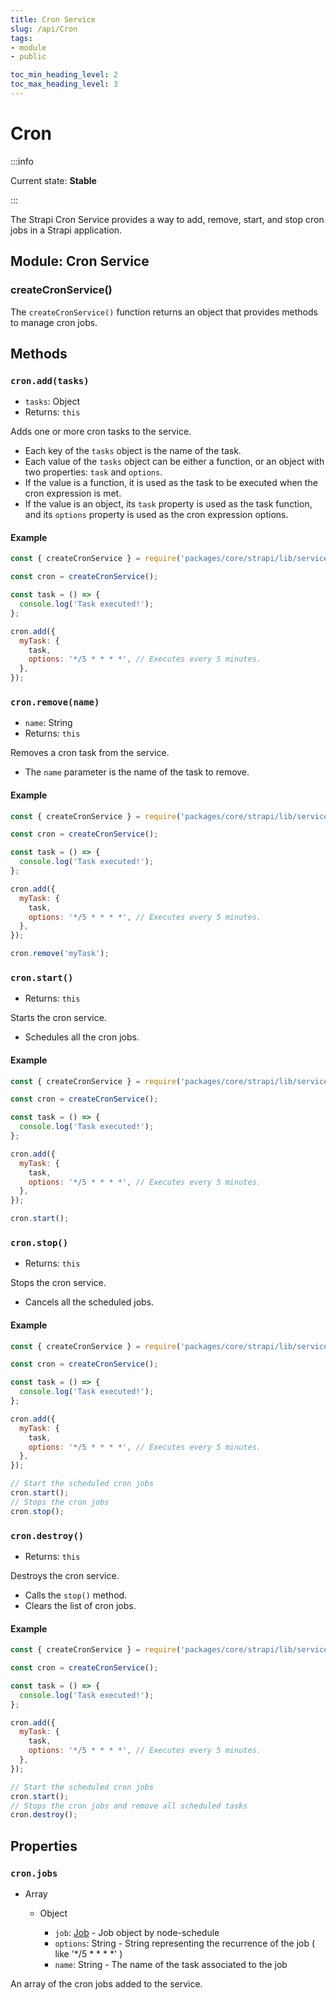```yaml
---
title: Cron Service
slug: /api/Cron
tags:
- module
- public

toc_min_heading_level: 2
toc_max_heading_level: 3
---
```


# Cron

:::info

Current state: **Stable**

:::

The Strapi Cron Service provides a way to add, remove, start, and stop cron jobs in a Strapi application.


## Module: Cron Service

### createCronService()

The `createCronService()` function returns an object that provides methods to manage cron jobs.

## Methods

### `cron.add(tasks)`

- `tasks`: <Type>Object</Type>
- Returns: `this`

Adds one or more cron tasks to the service.

- Each key of the `tasks` object is the name of the task.
- Each value of the `tasks` object can be either a function, or an object with two properties: `task` and `options`.
- If the value is a function, it is used as the task to be executed when the cron expression is met.
- If the value is an object, its `task` property is used as the task function, and its `options` property is used as the cron expression options.

#### Example
```javascript
const { createCronService } = require('packages/core/strapi/lib/services/cron.js');

const cron = createCronService();

const task = () => {
  console.log('Task executed!');
};

cron.add({
  myTask: {
    task,
    options: '*/5 * * * *', // Executes every 5 minutes.
  },
});
```

### `cron.remove(name)`

- `name`: <Type>String</Type>
- Returns: `this`

Removes a cron task from the service.

- The `name` parameter is the name of the task to remove.

#### Example
```javascript
const { createCronService } = require('packages/core/strapi/lib/services/cron.js');

const cron = createCronService();

const task = () => {
  console.log('Task executed!');
};

cron.add({
  myTask: {
    task,
    options: '*/5 * * * *', // Executes every 5 minutes.
  },
});

cron.remove('myTask');
```

### `cron.start()`

- Returns: `this`

Starts the cron service.

- Schedules all the cron jobs.

#### Example
```javascript
const { createCronService } = require('packages/core/strapi/lib/services/cron.js');

const cron = createCronService();

const task = () => {
  console.log('Task executed!');
};

cron.add({
  myTask: {
    task,
    options: '*/5 * * * *', // Executes every 5 minutes.
  },
});

cron.start();
```

### `cron.stop()`

- Returns: `this`

Stops the cron service.

- Cancels all the scheduled jobs.

#### Example
```javascript
const { createCronService } = require('packages/core/strapi/lib/services/cron.js');

const cron = createCronService();

const task = () => {
  console.log('Task executed!');
};

cron.add({
  myTask: {
    task,
    options: '*/5 * * * *', // Executes every 5 minutes.
  },
});

// Start the scheduled cron jobs
cron.start();
// Stops the cron jobs
cron.stop();
```

### `cron.destroy()`

- Returns: `this`

Destroys the cron service.

- Calls the `stop()` method.
- Clears the list of cron jobs.

#### Example
```javascript
const { createCronService } = require('packages/core/strapi/lib/services/cron.js');

const cron = createCronService();

const task = () => {
  console.log('Task executed!');
};

cron.add({
  myTask: {
    task,
    options: '*/5 * * * *', // Executes every 5 minutes.
  },
});

// Start the scheduled cron jobs
cron.start();
// Stops the cron jobs and remove all scheduled tasks
cron.destroy();
```

## Properties

### `cron.jobs`
- <Type>Array</Type>

  - <Type>Object</Type>

    - `job`: [<Type>Job</Type>](https://github.com/node-schedule/node-schedule) - Job object by node-schedule
    - `options`: <Type>String</Type> - String representing the recurrence of the job ( like '*/5 * * * *' )
    - `name`: <Type>String</Type> - The name of the task associated to the job

An array of the cron jobs added to the service.
